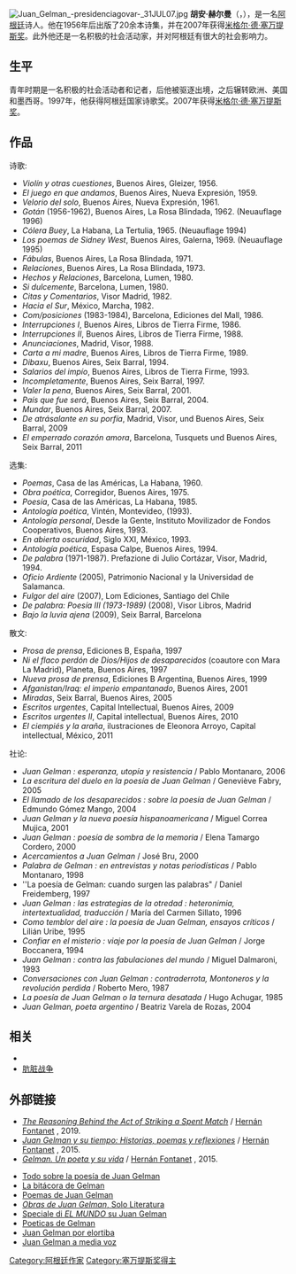 [[Image:Juan_Gelman_-presidenciagovar-_31JUL07.jpg|right]]
{{文学}}
'''胡安·赫尔曼'''（{{lang-es|Juan Gelman}}，{{bd|1930年|5月3日|2014年|1月14日|catIdx=Gelman}}），是一名[[阿根廷|阿根廷]]诗人。他在1956年后出版了20余本诗集，并在2007年获得[[米格尔·德·塞万提斯奖|米格尔·德·塞万提斯奖]]。此外他还是一名积极的社会活动家，并对阿根廷有很大的社会影响力。

==生平==
青年时期是一名积极的社会活动者和记者，{{link-en|1976年阿根廷政变|1976 Argentine coup}}后他被驱逐出境，之后辗转欧洲、美国和墨西哥。1997年，他获得阿根廷国家诗歌奖。2007年获得[[米格尔·德·塞万提斯奖|米格尔·德·塞万提斯奖]]。

==作品==
诗歌:
* ''Violín y otras cuestiones'', Buenos Aires, Gleizer, 1956.
* ''El juego en que andamos'', Buenos Aires, Nueva Expresión, 1959.
* ''Velorio del solo'', Buenos Aires, Nueva Expresión, 1961.
* ''Gotán'' (1956-1962), Buenos Aires, La Rosa Blindada, 1962. (Neuauflage 1996)
* ''Cólera Buey'', La Habana, La Tertulia, 1965. (Neuauflage 1994)
* ''Los poemas de Sidney West'', Buenos Aires, Galerna, 1969. (Neuauflage 1995)
* ''Fábulas'', Buenos Aires, La Rosa Blindada, 1971.
* ''Relaciones'', Buenos Aires, La Rosa Blindada, 1973.
* ''Hechos y Relaciones'', Barcelona, Lumen, 1980.
* ''Si dulcemente'', Barcelona, Lumen, 1980.
* ''Citas y Comentarios'', Visor Madrid, 1982.
* ''Hacia el Sur'', México, Marcha, 1982.
* ''Com/posiciones'' (1983-1984), Barcelona, Ediciones del Mall, 1986.
* ''Interrupciones I'', Buenos Aires, Libros de Tierra Firme, 1986.
* ''Interrupciones II'', Buenos Aires, Libros de Tierra Firme, 1988.
* ''Anunciaciones'', Madrid, Visor, 1988.
* ''Carta a mi madre'', Buenos Aires, Libros de Tierra Firme, 1989.
* ''Dibaxu'', Buenos Aires, Seix Barral, 1994.
* ''Salarios del impío'', Buenos Aires, Libros de Tierra Firme, 1993.
* ''Incompletamente'', Buenos Aires, Seix Barral, 1997.
* ''Valer la pena'', Buenos Aires, Seix Barral, 2001.
* ''País que fue será'', Buenos Aires, Seix Barral, 2004.
* ''Mundar'', Buenos Aires, Seix Barral, 2007.
* ''De atrásalante en su porfía'', Madrid, Visor, und Buenos Aires,  Seix Barral, 2009
* ''El emperrado corazón amora'', Barcelona, Tusquets und Buenos Aires, Seix Barral, 2011

选集:
* ''Poemas'', Casa de las Américas, La Habana, 1960. 
* ''Obra poética'', Corregidor, Buenos Aires, 1975.
* ''Poesía'', Casa de las Américas, La Habana, 1985.
* ''Antología poética'', Vintén, Montevideo, (1993). 
* ''Antología personal'', Desde la Gente, Instituto Movilizador de Fondos Cooperativos, Buenos Aires, 1993.
* ''En abierta oscuridad'', Siglo XXI, México, 1993.
* ''Antología poética'', Espasa Calpe, Buenos Aires, 1994. 
* ''De palabra'' (1971-1987). Prefazione di Julio Cortázar, Visor, Madrid, 1994.
* ''Oficio Ardiente'' (2005), Patrimonio Nacional y la Universidad de Salamanca.
* ''Fulgor del aire'' (2007), Lom Ediciones, Santiago del Chile
* ''De palabra: Poesía III (1973-1989)'' (2008), Visor Libros, Madrid
* ''Bajo la luvia ajena'' (2009), Seix Barral, Barcelona

散文:
* ''Prosa de prensa'', Ediciones B, España, 1997
* ''Ni el flaco perdón de Dios/Hijos de desaparecidos'' (coautore con Mara La Madrid), Planeta, Buenos Aires, 1997
* ''Nueva prosa de prensa'', Ediciones B Argentina, Buenos Aires, 1999
* ''Afganistan/Iraq: el imperio empantanado'', Buenos Aires, 2001
* ''Miradas'', Seix Barral, Buenos Aires, 2005
* ''Escritos urgentes'', Capital Intellectual, Buenos Aires, 2009
* ''Escritos urgentes II'', Capital intellectual, Buenos Aires, 2010
* ''El ciempiés y la araña'', ilustraciones de Eleonora Arroyo, Capital intellectual, México, 2011

社论:
*''Juan Gelman : esperanza, utopía y resistencia'' / Pablo Montanaro, 2006
*''La escritura del duelo en la poesía de Juan Gelman'' / Geneviève Fabry, 2005
*''El llamado de los desaparecidos : sobre la poesía de Juan Gelman'' / Edmundo Gómez Mango, 2004
*''Juan Gelman y la nueva poesía hispanoamericana'' / Miguel Correa Mujica, 2001
*''Juan Gelman : poesía de sombra de la memoria'' / Elena Tamargo Cordero, 2000
*''Acercamientos a Juan Gelman'' / José Bru, 2000
*''Palabra de Gelman : en entrevistas y notas periodísticas'' / Pablo Montanaro, 1998
*''La poesía de Gelman: cuando surgen las palabras" / Daniel Freidemberg, 1997
*''Juan Gelman : las estrategias de la otredad : heteronimia, intertextualidad, traducción'' / María del Carmen Sillato, 1996
*''Como temblor del aire : la poesía de Juan Gelman, ensayos críticos'' / Lilián Uribe, 1995
*''Confiar en el misterio : viaje por la poesía de Juan Gelman'' / Jorge Boccanera, 1994
*''Juan Gelman : contra las fabulaciones del mundo'' / Miguel Dalmaroni, 1993
*''Conversaciones con Juan Gelman : contraderrota, Montoneros y la revolución perdida'' / Roberto Mero, 1987
*''La poesía de Juan Gelman o la ternura desatada'' / Hugo Achugar, 1985
*''Juan Gelman, poeta argentino'' / Beatriz  Varela de Rozas, 2004

==相关==
*{{link-en|阿根廷文学|Argentine literature}}
*[[骯髒戰爭_(阿根廷)|肮脏战争]]

==外部链接==
{{Commons category|Juan_Gelman}}
{{Portal box|南美洲|詩歌|文学}}
*''[https://www.amazon.com/Reasoning-behind-Striking-Spent-Match/dp/0875657141 The Reasoning Behind the Act of Striking a Spent Match]'' / [https://www.amazon.com/Hernan-Fontanet/e/B001JS2SV6 Hernán Fontanet] {{Wayback|url=https://www.amazon.com/Hernan-Fontanet/e/B001JS2SV6 |date=20200601115157 }}, 2019.
*''[http://www.elmundo.es/cultura/2016/03/25/56f3d8e5268e3e855c8b462f.html Juan Gelman y su tiempo: Historias, poemas y reflexiones] {{Wayback|url=http://www.elmundo.es/cultura/2016/03/25/56f3d8e5268e3e855c8b462f.html |date=20190419141539 }}'' / [https://www.amazon.com/Hernan-Fontanet/e/B001JS2SV6 Hernán Fontanet] {{Wayback|url=https://www.amazon.com/Hernan-Fontanet/e/B001JS2SV6 |date=20200601115157 }}, 2015.
*''[http://www.lagaceta.com.ar/nota/668160/la-gaceta-literaria/entrevista-hernan-fontanet.html Gelman. Un poeta y su vida] {{Wayback|url=http://www.lagaceta.com.ar/nota/668160/la-gaceta-literaria/entrevista-hernan-fontanet.html |date=20201023114645 }}'' / [https://www.amazon.com/Hernan-Fontanet/e/B001JS2SV6 Hernán Fontanet] {{Wayback|url=https://www.amazon.com/Hernan-Fontanet/e/B001JS2SV6 |date=20200601115157 }}, 2015.

*[http://www.juangelman.net Todo sobre la poesía de Juan Gelman] {{Wayback|url=http://www.juangelman.net/ |date=20210417140804 }} {{es icon}}
*[https://web.archive.org/web/20120722130520/http://www.juangelman.com/wordpress/ La bitácora de Gelman] {{es icon}}
*[https://web.archive.org/web/20140116100201/http://www.poemasde.net/poemas-de-juan-gelman/ Poemas de Juan Gelman] {{es icon}}
*[https://web.archive.org/web/20120314174121/http://sololiteratura.com/gel/gelobras.htm  ''Obras de Juan Gelman'', Solo Literatura] {{es icon}}
*[http://www.elmundo.es/especiales/2007/11/cultura/premio_cervantes/index.html Speciale di ''EL MUNDO'' su Juan Gelman] {{Wayback|url=http://www.elmundo.es/especiales/2007/11/cultura/premio_cervantes/index.html |date=20210223132158 }} {{es icon}}
*[http://poeticas.es/?s=gelman Poeticas de Gelman] {{Wayback|url=http://poeticas.es/?s=gelman |date=20210128001410 }} {{es icon}}
*[https://web.archive.org/web/20121105024046/http://www.elortiba.org/gelman.html Juan Gelman por elortiba] {{es icon}}
*[http://amediavoz.com/gelman.htm Juan Gelman a media voz] {{Wayback|url=http://amediavoz.com/gelman.htm |date=20120626190241 }} {{es icon}}

{{Authority control}}

{{DEFAULTSORT:Gelman, Juan}}

[[Category:阿根廷作家|Category:阿根廷作家]]
[[Category:塞万提斯奖得主|Category:塞万提斯奖得主]]